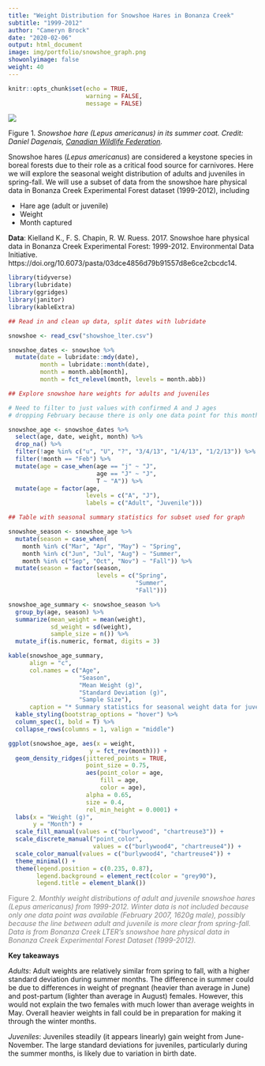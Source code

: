 ```yaml
---
title: "Weight Distribution for Snowshoe Hares in Bonanza Creek"
subtitle: "1999-2012"
author: "Cameryn Brock"
date: "2020-02-06"
output: html_document
image: img/portfolio/snowshoe_graph.png
showonlyimage: false
weight: 40
---
```


```r
knitr::opts_chunk$set(echo = TRUE,
                      warning = FALSE,
                      message = FALSE)
```

![][1]

Figure 1. *Snowshoe hare (Lepus americanus) in its summer coat. Credit: Daniel Dagenais, [Canadian Wildlife Federation](http://www.hww.ca/en/wildlife/mammals/snowshoe-hare.html).*

Snowshoe hares (*Lepus americanus*) are considered a keystone species in boreal forests due to their role as  a critical food source for carnivores. Here we will explore the seasonal weight distribution of adults and juveniles in spring-fall. We will use a subset of data from the snowshoe hare physical data in Bonanza Creek Experimental Forest dataset (1999-2012), including

- Hare age (adult or juvenile)
- Weight
- Month captured

**Data**: Kielland K., F. S. Chapin, R. W. Ruess. 2017. Snowshoe hare physical data in Bonanza Creek Experimental Forest: 1999-2012. Environmental Data Initiative. https://doi.org/10.6073/pasta/03dce4856d79b91557d8e6ce2cbcdc14.


```r

library(tidyverse) 
library(lubridate)
library(ggridges)
library(janitor)
library(kableExtra)

```

```r

## Read in and clean up data, split dates with lubridate

snowshoe <- read_csv("showshoe_lter.csv") 

snowshoe_dates <- snowshoe %>% 
  mutate(date = lubridate::mdy(date),
         month = lubridate::month(date),
         month = month.abb[month],
         month = fct_relevel(month, levels = month.abb))

```

```r

## Explore snowshoe hare weights for adults and juveniles

# Need to filter to just values with confirmed A and J ages
# dropping February because there is only one data point for this month

snowshoe_age <- snowshoe_dates %>% 
  select(age, date, weight, month) %>% 
  drop_na() %>% 
  filter(!age %in% c("u", "U", "?", "3/4/13", "1/4/13", "1/2/13")) %>% 
  filter(!month == "Feb") %>% 
  mutate(age = case_when(age == "j" ~ "J",
                         age == "J" ~ "J",
                         T ~ "A")) %>% 
  mutate(age = factor(age,
                      levels = c("A", "J"),
                      labels = c("Adult", "Juvenile")))

```

```r

## Table with seasonal summary statistics for subset used for graph

snowshoe_season <- snowshoe_age %>% 
  mutate(season = case_when(
    month %in% c("Mar", "Apr", "May") ~ "Spring",
    month %in% c("Jun", "Jul", "Aug") ~ "Summer",
    month %in% c("Sep", "Oct", "Nov") ~ "Fall")) %>% 
  mutate(season = factor(season,
                         levels = c("Spring",
                                    "Summer",
                                    "Fall")))

snowshoe_age_summary <- snowshoe_season %>% 
  group_by(age, season) %>% 
  summarize(mean_weight = mean(weight),
            sd_weight = sd(weight),
            sample_size = n()) %>% 
  mutate_if(is.numeric, format, digits = 3)

kable(snowshoe_age_summary,
      align = "c",
      col.names = c("Age",
                    "Season",
                    "Mean Weight (g)",
                    "Standard Deviation (g)",
                    "Sample Size"),
      caption = "* Summary statistics for seasonal weight data for juvenile and adult snowshoe hares (Lepus americanus) from 1999-2012. Spring is March, April, and May; Summer is June, July, and August; and Fall is September, October, and November. Winter data is not included because only one data point was available (February 2007, 1620g male), possibly because the line between adult and juvenile is more clear from spring-fall. Data is from Bonanza Creek LTER's snowshoe hare physical data in Bonanza Creek Experimental Forest Dataset (1999-2012).*") %>% 
  kable_styling(bootstrap_options = "hover") %>% 
  column_spec(1, bold = T) %>% 
  collapse_rows(columns = 1, valign = "middle")

```


```r

ggplot(snowshoe_age, aes(x = weight,
                       y = fct_rev(month))) + 
  geom_density_ridges(jittered_points = TRUE,
                      point_size = 0.75,
                      aes(point_color = age,
                          fill = age,
                          color = age),
                      alpha = 0.65,
                      size = 0.4,
                      rel_min_height = 0.0001) +
  labs(x = "Weight (g)",
       y = "Month") +
  scale_fill_manual(values = c("burlywood", "chartreuse3")) +
  scale_discrete_manual("point_color", 
                        values = c("burlywood4", "chartreuse4")) +
  scale_color_manual(values = c("burlywood4", "chartreuse4")) +
  theme_minimal() +
  theme(legend.position = c(0.235, 0.87),
        legend.background = element_rect(color = "grey90"),
        legend.title = element_blank())

```

<span style="color: grey;">
Figure 2. *Monthly weight distributions of adult and juvenile snowshoe hares (Lepus americanus) from 1999-2012. Winter data is not included because only one data point was available (February 2007, 1620g male), possibly because the line between adult and juvenile is more clear from spring-fall. Data is from Bonanza Creek LTER's snowshoe hare physical data in Bonanza Creek Experimental Forest Dataset (1999-2012).*
</span>

**Key takeaways**

*Adults*: Adult weights are relatively similar from spring to fall, with a higher standard deviation during summer months. The difference in summer could be due to differences in weight of pregnant (heavier than average in June) and post-partum (lighter than average in August) females. However, this would not explain the two females with much lower than average weights in May. Overall heavier weights in fall could be in preparation for making it through the winter months. 

*Juveniles*: Juveniles steadily (it appears linearly) gain weight from June-November. The large standard deviations for juveniles, particularly during the summer months, is likely due to variation in birth date. 


[1]: /img/portfolio/snowshoe.jpg
